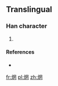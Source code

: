 ==Translingual==

===Han character===
{{Han char|rn=86|rad=火|as=08|sn=12|four=|canj=FBTV}}

# {{defn|Han|sort=火08}}

====References====
* {{Han ref|kx=0675.191|dkj=19148|dj=|hdz=32209.101|uh=7139|ud=28985|bh=|bd=}}

[[fr:焹]]
[[pl:焹]]
[[zh:焹]]